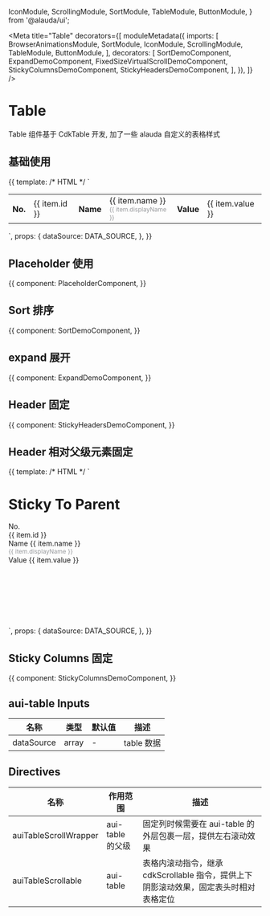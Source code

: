 

  IconModule,
  ScrollingModule,
  SortModule,
  TableModule,
  ButtonModule,
} from '@alauda/ui';

<Meta
  title="Table"
  decorators={[
    moduleMetadata({
      imports: [
        BrowserAnimationsModule,
        SortModule,
        IconModule,
        ScrollingModule,
        TableModule,
        ButtonModule,
      ],
      decorators: [
        SortDemoComponent,
        ExpandDemoComponent,
        FixedSizeVirtualScrollDemoComponent,
        StickyColumnsDemoComponent,
        StickyHeadersDemoComponent,
      ],
    }),
  ]}
/>

# Table

Table 组件基于 CdkTable 开发, 加了一些 alauda 自定义的表格样式

## 基础使用

<Canvas>
  <Story
    name="Basic"
    height="600px"
  >
    {{
      template: /* HTML */ `
        <table
          auiTable
          [dataSource]="dataSource"
        >
          <ng-container auiTableColumnDef="id">
            <th
              auiTableHeaderCell
              *auiTableHeaderCellDef
            >
              No.
            </th>
            <td
              auiTableCell
              *auiTableCellDef="let item"
              [attr.rowspan]="item.id === 1 ? 2 : item.id === 2 ? 0 : 1"
            >
              <div>{{ item.id }}</div>
            </td>
          </ng-container>
          <ng-container auiTableColumnDef="name">
            <th
              auiTableHeaderCell
              *auiTableHeaderCellDef
            >
              Name
            </th>
            <td
              auiTableCell
              *auiTableCellDef="let item"
              direction="column"
            >
              {{ item.name }}
              <div style="font-size: 12px;color: #96989b;line-height: 16px;">
                {{ item.displayName }}
              </div>
            </td>
          </ng-container>
          <ng-container auiTableColumnDef="value">
            <th
              auiTableHeaderCell
              *auiTableHeaderCellDef
            >
              Value
            </th>
            <td
              auiTableCell
              *auiTableCellDef="let item"
            >
              {{ item.value }}
            </td>
          </ng-container>
          <tr
            auiTableHeaderRow
            *auiTableHeaderRowDef="['id', 'name', 'value']; sticky: sticky"
          ></tr>
          <tr
            auiTableRow
            *auiTableRowDef="let row; columns: ['id', 'name', 'value'];"
          ></tr>
        </table>
      `,
      props: {
        dataSource: DATA_SOURCE,
      },
    }}
  </Story>
</Canvas>

## Placeholder 使用

<Canvas>
  <Story
    name="Placeholder"
    height="600px"
  >
    {{
      component: PlaceholderComponent,
    }}
  </Story>
</Canvas>

## Sort 排序

<Canvas>
  <Story
    name="Sort"
    height="540px"
  >
    {{
      component: SortDemoComponent,
    }}
  </Story>
</Canvas>

## expand 展开

<Canvas>
  <Story
    name="Expand"
    height="600px"
  >
    {{
      component: ExpandDemoComponent,
    }}
  </Story>
</Canvas>

## Header 固定

<Canvas>
  <Story
    name="Sticky Header"
    height="600px"
  >
    {{
      component: StickyHeadersDemoComponent,
    }}
  </Story>
</Canvas>

## Header 相对父级元素固定

<Canvas>
  <Story
    name="Sticky To Parent"
    height="600px"
  >
    {{
      template: /* HTML */ `
        <div style="height:300px;overflow:auto">
          <h1>Sticky To Parent</h1>
          <aui-table [dataSource]="dataSource">
            <ng-container auiTableColumnDef="id">
              <aui-table-header-cell *auiTableHeaderCellDef>
                No.
              </aui-table-header-cell>
              <aui-table-cell *auiTableCellDef="let item">
                <div>{{ item.id }}</div>
              </aui-table-cell>
            </ng-container>
            <ng-container auiTableColumnDef="name">
              <aui-table-header-cell *auiTableHeaderCellDef>
                Name
              </aui-table-header-cell>
              <aui-table-cell
                *auiTableCellDef="let item"
                direction="column"
              >
                {{ item.name }}
                <div style="font-size: 12px;color: #96989b;line-height: 16px;">
                  {{ item.displayName }}
                </div>
              </aui-table-cell>
            </ng-container>
            <ng-container auiTableColumnDef="value">
              <aui-table-header-cell *auiTableHeaderCellDef>
                Value
              </aui-table-header-cell>
              <aui-table-cell *auiTableCellDef="let item">
                {{ item.value }}
              </aui-table-cell>
            </ng-container>
            <aui-table-header-row
              *auiTableHeaderRowDef="['id', 'name', 'value']; sticky: true"
            ></aui-table-header-row>
            <aui-table-row
              *auiTableRowDef="let row; columns: ['id', 'name', 'value'];"
            ></aui-table-row>
          </aui-table>
        </div>
      `,
      props: {
        dataSource: DATA_SOURCE,
      },
    }}
  </Story>
</Canvas>

## Sticky Columns 固定

<Canvas>
  <Story
    name="Sticky Columns"
    height="500px"
  >
    {{
      component: StickyColumnsDemoComponent,
    }}
  </Story>
</Canvas>

## aui-table Inputs

| 名称       | 类型  | 默认值 | 描述       |
| ---------- | ----- | ------ | ---------- |
| dataSource | array | -      | table 数据 |

## Directives

| 名称                  | 作用范围         | 描述                                                                                  |
| --------------------- | ---------------- | ------------------------------------------------------------------------------------- |
| auiTableScrollWrapper | aui-table 的父级 | 固定列时候需要在 aui-table 的外层包裹一层，提供左右滚动效果                           |
| auiTableScrollable    | aui-table        | 表格内滚动指令，继承 cdkScrollable 指令，提供上下阴影滚动效果，固定表头时相对表格定位 |
